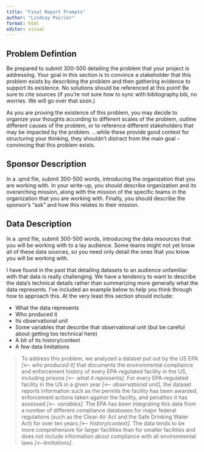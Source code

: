 ```yaml
---
title: "Final Report Prompts"
author: "Lindsay Poirier"
format: html
editor: visual
---
```


## Problem Defintion

Be prepared to submit 300-500 detailing the problem that your project is addressing. Your goal in this section is to convince a stakeholder that this problem exists by describing the problem and then gathering evidence to support its existence. No solutions should be referenced at this point! Be sure to cite sources (if you're not sure how to sync with bibliography.bib, no worries. We will go over that soon.)

As you are proving the existence of this problem, you may decide to organize your thoughts according to different scales of the problem, outline different causes of the problem, or to reference different stakeholders that may be impacted by the problem. ...while these provide good context for structuring your thinking, they shouldn't distract from the main goal - convincing that this problem exists. 

## Sponsor Description
 
In a .qmd file, submit 300-500 words, introducing the organization that you are working with. In your write-up, you should describe organization and its overarching mission, along with the mission of the specific teams in the organization that you are working with. Finally, you should describe the sponsor's "ask" and how this relates to their mission. 

## Data Description

In a .qmd file, submit 300-500 words, introducing the data resources that you will be working with to a lay audience. Some teams might not yet know all of these data sources, so you need only detail the ones that you know you will be working with. 

I have found in the past that detailing datasets to an audience unfamiliar with that data is really challenging. We have a tendency to want to describe the data's technical details rather than summarizing more generally what the data represents. I've included an example below to help you think through how to approach this. At the very least this section should include:

-   What the data represents
-   Who produced it
-   Its observational unit
-   Some variables that describe that observational unit (but be careful about getting too technical here)
-   A bit of its history/context
-   A few data limitations

> To address this problem, we analyzed a dataset put out by the US EPA *[<-- who produced it]* that documents the environmental compliance and enforcement history of every EPA-regulated facility in the US, including prisons *[<-- what it represents]*. For every EPA-regulated facility in the US in a given year *[<-- observational unit]*, the dataset reports information such as the permits the facility has been awarded, enforcement actions taken against the facility, and penalties it has assessed *[<-- variables]*. The EPA has been integrating this data from a number of different compliance databases for major federal regulations (such as the Clean Air Act and the Safe Drinking Water Act) for over ten years *[<-- history/context]*. The data tends to be more comprehensive for larger facilities than for smaller facilities and does not include information about compliance with all environmental laws *[<--limitations]*.

